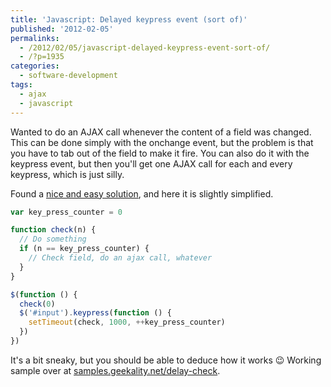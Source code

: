 ---
title: 'Javascript: Delayed keypress event (sort of)'
published: '2012-02-05'
permalinks:
  - /2012/02/05/javascript-delayed-keypress-event-sort-of/
  - /?p=1935
categories:
  - software-development
tags:
  - ajax
  - javascript
---

Wanted to do an AJAX call whenever the content of a field was changed. This can be done simply with the onchange event, but the problem is that you have to tab out of the field to make it fire. You can also do it with the keypress event, but then you'll get one AJAX call for each and every keypress, which is just silly.

Found a <a href="http://www.openjs.com/scripts/events/check_after_typing.php">nice and easy solution</a>, and here it is slightly simplified.

```js
var key_press_counter = 0

function check(n) {
  // Do something
  if (n == key_press_counter) {
    // Check field, do an ajax call, whatever
  }
}

$(function () {
  check(0)
  $('#input').keypress(function () {
    setTimeout(check, 1000, ++key_press_counter)
  })
})
```

It's a bit sneaky, but you should be able to deduce how it works :wink: Working sample over at <a href="http://samples.geekality.net/delay-check/">samples.geekality.net/delay-check</a>.
